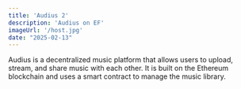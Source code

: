 ```yaml
---
title: 'Audius 2'
description: 'Audius on EF'
imageUrl: '/host.jpg'
date: "2025-02-13"
---
```


Audius is a decentralized music platform that allows users to upload, stream, and share music with each other. It is built on the Ethereum blockchain and uses a smart contract to manage the music library.

